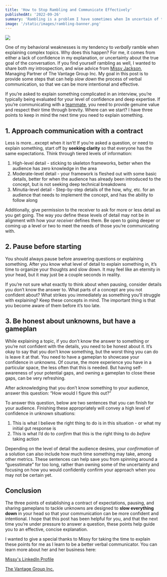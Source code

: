 ```yaml
---
title: 'How to Stop Rambling and Communicate Effectively'
publishedAt: '2022-09-26'
summary: 'Rambling is a problem I have sometimes when Im uncertain of the goal, or lack confidence in the details. Do you wish you were better at verbal communication? Thank you to Missy Jackson from The Vantage Group, Inc. for contributing her excellent tips for my latest post about communicating more effectively!'
image: '/static/images/rambling-banner.png'
---
```


![](/static/images/rambling-banner.png)

One of my behavioral weaknesses is my tendency to _verbally_ ramble when explaining complex topics. Why does this happen? For me, it comes from either a lack of confidence in my explanation, or uncertainty about the true goal of the conversation. If you find yourself rambling as well, I wanted to share both my introspection, and wise advice from [Missy Jackson](https://www.linkedin.com/in/missy-jackson/), Managing Partner of The Vantage Group Inc. My goal in this post is to provide some steps that can help _slow down_ the process of verbal communication, so that we can be more intentional and effective.

If you’re asked to explain something complicated in an interview, you’re typically being evaluated for your level of confidence and deep expertise. If you’re communicating with a [teammate](https://the-grand-rapids-developer.vercel.app/blog/How-to-Adopt-a-Continuous-Imrovement-Culture), you need to provide genuine value and respect their time through brevity. Where can we start? I have three points to keep in mind the next time you need to explain something.

## 1. Approach communication with a contract

Less is more…except when it isn’t! If you’re asked a question, or need to explain something, start off by **seeking clarity** so that everyone has the same expectations. Think through tiered levels of information:

1.  High-level detail - sticking to skeleton frameworks, better when the audience has zero knowledge in the area
2.  Moderate-level detail - your framework is fleshed out with some basic details, better for when the audience has already been introduced to the concept, but is not seeking deep technical breakdowns
3.  Minutia-level detail - Step-by-step details of the how, why, etc. for an audience that needs to implement the concept, and has the ability to follow along

Additionally, give permission to the receiver to ask for more or less detail as you get going. The way _you_ define these levels of detail may not be in alignment with how your _receiver_ defines them. Be open to going deeper or coming up a level or two to meet the needs of those you’re communicating with.

## 2. Pause before starting

You should always pause before answering questions or explaining something. After you know what level of detail to explain something in, it’s time to organize your thoughts and slow down. It may feel like an eternity in your head, but it may just be a couple seconds in reality.

If you’re not sure what exactly to think about when pausing, consider details you don’t know the answer to. What parts of a concept are you not confident about? What strikes you immediately as something you’ll struggle with explaining? Keep these concepts in mind. The important thing is that you become aware of them before it’s too late.

## 3. Be honest about unknowns, but have a gameplan

While explaining a topic, if you don’t know the answer to something or you’re not confident with the details, you need to be honest about it. It’s okay to say that you don’t know something, but the worst thing you can do is leave it at that. You need to have a gameplan to showcase your confidence in unknowns. Of course, the more experience you have in a particular space, the less often that this is needed. But having self-awareness of your potential gaps, and owning a gameplan to close these gaps, can be very refreshing.

After acknowledging that you don’t know something to your audience, answer this question: “How would I figure this out?”

To answer this question, below are two sentences that you can finish for your audience. Finishing these appropriately will convey a high level of confidence in unknown situations:

1.  This is what I believe the right thing to do is in this situation - or what my initial gut response is
2.  This is what I’d do to _confirm_ that this is the right thing to do _before_ taking action

Depending on the level of detail the audience desires, your _confirmation_ of a solution can also include how much time something may take, among other metrics. These sentences can help save you from spinning around a “guesstimate” for too long, rather than owning some of the uncertainty and focusing on how you would confidently confirm your approach when you may not be certain yet.

## Conclusion

The three points of establishing a contract of expectations, pausing, and sharing gameplans to tackle unknowns are designed to **slow everything down** in your head so that your communication can be more confident and intentional. I hope that this post has been helpful for you, and that the next time you’re under pressure to answer a question, these points help guide you to an effective, concise explanation.

I wanted to give a special thanks to Missy for taking the time to explain these points for me as I learn to be a better verbal communicator. You can learn more about her and her business here:

[Missy's LinkedIn Profile](https://www.linkedin.com/in/missy-jackson/)

[The Vantage Group Inc.](https://vantagegroupinc.com/)
